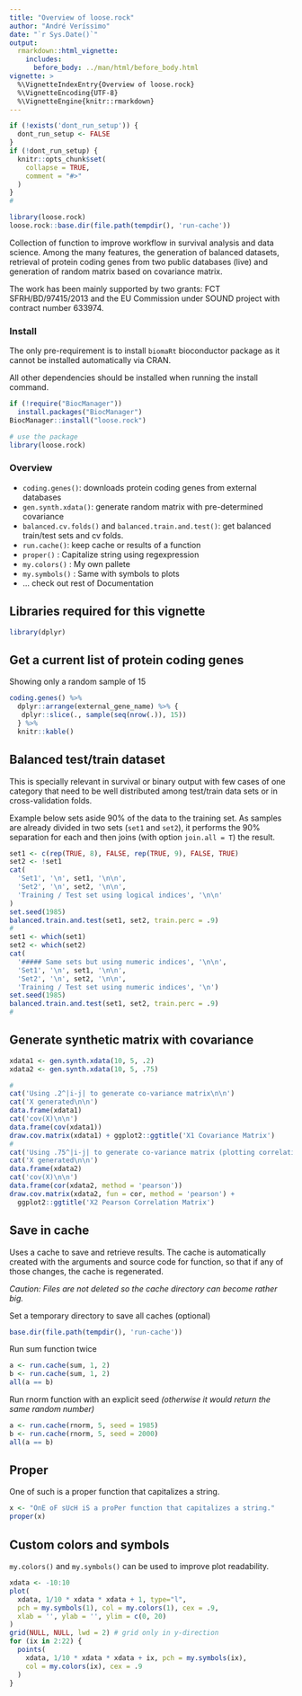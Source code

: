 ```yaml
---
title: "Overview of loose.rock"
author: "André Veríssimo"
date: "`r Sys.Date()`"
output: 
  rmarkdown::html_vignette:
    includes:
      before_body: ../man/html/before_body.html
vignette: >
  %\VignetteIndexEntry{Overview of loose.rock}
  %\VignetteEncoding{UTF-8}
  %\VignetteEngine{knitr::rmarkdown}
---
```


```r
if (!exists('dont_run_setup')) {
  dont_run_setup <- FALSE
} 
if (!dont_run_setup) {
  knitr::opts_chunk$set(
    collapse = TRUE,
    comment = "#>"
  )
}
#
```


```r
library(loose.rock)
loose.rock::base.dir(file.path(tempdir(), 'run-cache'))
```

Collection of function to improve workflow in survival analysis and data 
science. Among the many features, the generation of balanced datasets, 
retrieval of protein coding genes from two public databases (live) and 
generation of random matrix based on covariance matrix.

The work has been mainly supported by two grants: FCT SFRH/BD/97415/2013 
and the EU Commission under SOUND project with contract number 633974.

### Install

The only pre-requirement is to install `biomaRt` bioconductor package as 
it cannot be installed automatically via CRAN.

All other dependencies should be installed when running the install command.

```r
if (!require("BiocManager"))
  install.packages("BiocManager")
BiocManager::install("loose.rock")

# use the package
library(loose.rock)
```

### Overview

- `coding.genes()`: downloads protein coding genes from external databases
- `gen.synth.xdata()`: generate random matrix with pre-determined covariance
- `balanced.cv.folds()` and `balanced.train.and.test()`: get balanced 
train/test sets and cv folds.
- `run.cache()`: keep cache or results of a function
- `proper()` : Capitalize string using regexpression
- `my.colors()` : My own pallete
- `my.symbols()` : Same with symbols to plots
- ... check out rest of Documentation

## Libraries required for this vignette

```r
library(dplyr)
```

## Get a current list of protein coding genes

Showing only a random sample of 15

```r
coding.genes() %>%
  dplyr::arrange(external_gene_name) %>% {
   dplyr::slice(., sample(seq(nrow(.)), 15)) 
  } %>%
  knitr::kable()
```

## Balanced test/train dataset

This is specially relevant in survival or binary output with few cases of 
one category that need to be well distributed among test/train data sets or 
in cross-validation folds.

Example below sets aside 90% of the data to the training set. As samples are 
already divided in two sets (`set1` and `set2`), it performs the 90% separation 
for each and then joins (with option `join.all = T`) the result.

```r
set1 <- c(rep(TRUE, 8), FALSE, rep(TRUE, 9), FALSE, TRUE)
set2 <- !set1
cat(
  'Set1', '\n', set1, '\n\n',
  'Set2', '\n', set2, '\n\n',
  'Training / Test set using logical indices', '\n\n'
)
set.seed(1985)
balanced.train.and.test(set1, set2, train.perc = .9)
#
set1 <- which(set1)
set2 <- which(set2)
cat(
  '##### Same sets but using numeric indices', '\n\n', 
  'Set1', '\n', set1, '\n\n', 
  'Set2', '\n', set2, '\n\n', 
  'Training / Test set using numeric indices', '\n')
set.seed(1985)
balanced.train.and.test(set1, set2, train.perc = .9)
#
```

## Generate synthetic matrix with covariance

```r
xdata1 <- gen.synth.xdata(10, 5, .2)
xdata2 <- gen.synth.xdata(10, 5, .75)
```

```r
#
cat('Using .2^|i-j| to generate co-variance matrix\n\n')
cat('X generated\n\n')
data.frame(xdata1)
cat('cov(X)\n\n')
data.frame(cov(xdata1))
draw.cov.matrix(xdata1) + ggplot2::ggtitle('X1 Covariance Matrix')
#
cat('Using .75^|i-j| to generate co-variance matrix (plotting correlation)\n\n')
cat('X generated\n\n')
data.frame(xdata2)
cat('cov(X)\n\n')
data.frame(cor(xdata2, method = 'pearson'))
draw.cov.matrix(xdata2, fun = cor, method = 'pearson') + 
  ggplot2::ggtitle('X2 Pearson Correlation Matrix')
```

## Save in cache

Uses a cache to save and retrieve results. The cache is automatically created 
with the arguments and source code for function, so that if any of those 
changes, the cache is regenerated.

*Caution: Files are not deleted so the cache directory can become rather big.*

Set a temporary directory to save all caches (optional)

```r
base.dir(file.path(tempdir(), 'run-cache'))
```

Run sum function twice

```r
a <- run.cache(sum, 1, 2)
b <- run.cache(sum, 1, 2)
all(a == b)
```

Run rnorm function with an explicit seed 
*(otherwise it would return the same random number)*

```r
a <- run.cache(rnorm, 5, seed = 1985)
b <- run.cache(rnorm, 5, seed = 2000)
all(a == b)
```

## Proper

One of such is a proper function that capitalizes a string.

```r
x <- "OnE oF sUcH iS a proPer function that capitalizes a string."
proper(x)
```

## Custom colors and symbols

`my.colors()` and `my.symbols()` can be used to improve plot readability.

```r
xdata <- -10:10
plot(
  xdata, 1/10 * xdata * xdata + 1, type="l", 
  pch = my.symbols(1), col = my.colors(1), cex = .9,
  xlab = '', ylab = '', ylim = c(0, 20)
)
grid(NULL, NULL, lwd = 2) # grid only in y-direction
for (ix in 2:22) {
  points(
    xdata, 1/10 * xdata * xdata + ix, pch = my.symbols(ix), 
    col = my.colors(ix), cex = .9
  )
}
```
